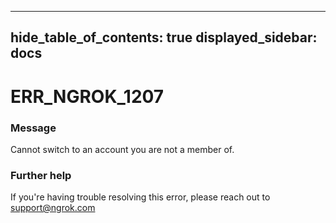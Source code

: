 

---
hide_table_of_contents: true
displayed_sidebar: docs
---


# ERR_NGROK_1207

### Message
Cannot switch to an account you are not a member of.

<ErrorDetails error="err_ngrok_1207" />



### Further help
If you're having trouble resolving this error, please reach out to [support@ngrok.com](mailto:support@ngrok.com?subject=Help%20with%20ERR_NGROK_1207)

